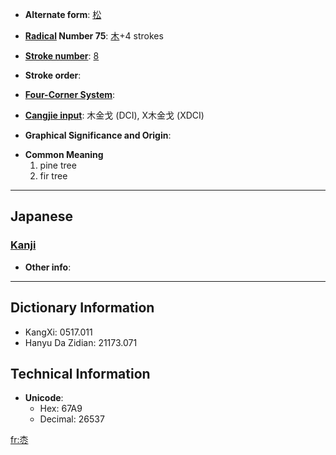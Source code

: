 * '''Alternate form''': [[松]]

* '''[[Wiktionary:Chinese radical index| Radical]] Number 75''': [[Wiktionary:Chinese radical index 木|木]]+4 strokes

* '''[[Wiktionary:Chinese total strokes index|Stroke number]]''': [[Wiktionary:Chinese total strokes index 8|8]]

* '''Stroke order''': 

* '''[[Wiktionary:Chinese four corner index|Four-Corner System]]''': 

* '''[[Wiktionary:Chinese Cangjie index|Cangjie input]]''': 木金戈 (DCI), X木金戈 (XDCI)

* '''Graphical Significance and Origin''': 

* '''Common Meaning'''
*#pine tree
*# fir tree


----

==Japanese==
===[[Kanji]]===
{{kanji|on readings=[[しょう]] (shō)|kun readings=[[まつ]] (matsu)}}

* '''Other info''':  

----

== Dictionary Information ==

* KangXi: 0517.011
* Hanyu Da Zidian: 21173.071

== Technical Information ==

* '''Unicode''':
** Hex: 67A9
** Decimal: 26537

[[fr:枩]]